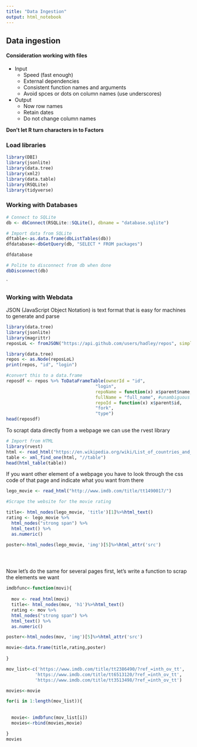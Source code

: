 ```yaml
---
title: "Data Ingestion"
output: html_notebook
---
```



## Data ingestion

#### Consideration working with files
* Input
    + Speed (fast enough)
    + External dependencies
    + Consistent function names and arguments
    + Avoid spces or dots on column names (use underscores)
* Output
    + Now row names
    + Retain dates
    + Do not change column names

**Don't let R turn characters in to Factors**

### Load libraries

```r

library(DBI)
library(jsonlite)
library(data.tree)
library(xml2)
library(data.table)
library(RSQLite)
library(tidyverse)

```


### Working with Databases

```r
# Connect to SQLite
db <- dbConnect(RSQLite::SQLite(), dbname = "database.sqlite")

# Import data from SQLite
dftable<-as.data.frame(dbListTables(db))
dfdatabase<-dbGetQuery(db, "SELECT * FROM packages")

dfdatabase

# Polite to disconnect from db when done
dbDisconnect(db)


```
`

### Working with Webdata

JSON (JavaScript Object Notation) is text format that is easy for machines to generate and parse

```r
             
library(data.tree)
library(jsonlite)
library(magrittr)
reposLoL <- fromJSON("https://api.github.com/users/hadley/repos", simplifyDataFrame = FALSE)

library(data.tree)
repos <- as.Node(reposLoL)
print(repos, "id", "login")

#convert this to a data.frame
reposdf <- repos %>% ToDataFrameTable(ownerId = "id", 
                                  "login", 
                                  repoName = function(x) x$parent$name, #relative to the leaf
                                  fullName = "full_name", #unambiguous values are inherited from ancestors
                                  repoId = function(x) x$parent$id,
                                  "fork", 
                                  "type")
head(reposdf)
```

To scrapt data directly from a webpage we can use the  rvest library

```r
# Import from HTML
library(rvest)
html <- read_html("https://en.wikipedia.org/wiki/List_of_countries_and_dependencies_by_population")
table <- xml_find_one(html, "//table")
head(html_table(table))
```

If you want other element of a webpage you have to look through the css code of that page and indicate what you want from there
```r

lego_movie <- read_html("http://www.imdb.com/title/tt1490017/")

#Scrape the website for the movie rating

title<- html_nodes(lego_movie, 'title')[1]%>%html_text()
rating <- lego_movie %>% 
  html_nodes("strong span") %>%
  html_text() %>%
  as.numeric()

poster<-html_nodes(lego_movie, 'img')[5]%>%html_attr('src')





```
Now let's do the same for several pages first, let's write a function to scrap the elements we want


```r


imdbfunc<-function(movi){
  
  mov <- read_html(movi)
  title<- html_nodes(mov, 'h1')%>%html_text()
  rating <- mov %>% 
  html_nodes("strong span") %>%
  html_text() %>%
  as.numeric()

poster<-html_nodes(mov, 'img')[5]%>%html_attr('src')

movie<-data.frame(title,rating,poster)
  
}

mov_list<-c('https://www.imdb.com/title/tt2386490/?ref_=inth_ov_tt',
           'https://www.imdb.com/title/tt6513120/?ref_=inth_ov_tt',
           'https://www.imdb.com/title/tt3513498/?ref_=inth_ov_tt')

movies<-movie

for(i in 1:length(mov_list)){
  
 
  movie<- imdbfunc(mov_list[i])
  movies<-rbind(movies,movie)

}
movies

```
